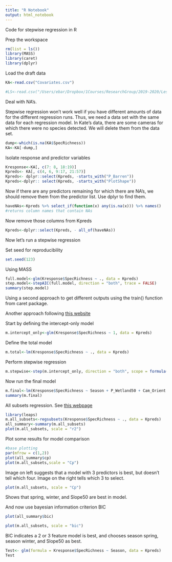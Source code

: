 ```yaml
---
title: "R Notebook"
output: html_notebook
---
```

Code for stepwise regression in R

Prep the workspace
```r
rm(list = ls())
library(MASS)
library(caret)
library(dplyr)
```
Load the draft data
```r
KA<-read.csv("Covariates.csv")

#LS<-read.csv("/Users/ebar/Dropbox/1Courses/ResearchGroup/2019-2020/Leslie/SYEvariables.csv")
```
Deal with NA's.

Stepwise regression won't work well if you have different amounts of data for the different regression runs.  Thus, we need a data set with the same data for each regression model. In Kate's data, there are some cameras for which there were no species detected.  We will delete them from the data set.
```r
dump<-which(is.na(KA$SpecRichness))
KA<-KA[-dump,]
```

Isolate response and predictor variables
```r
Kresponse<-KA[, c(7: 8, 18:19)]
Kpreds<- KA[, c(4, 6, 9:17, 21:57)]
Kpreds<- dplyr::select(Kpreds, -starts_with("P_Barren"))
Kpreds<-dplyr:: select(Kpreds, -starts_with("PlotShape"))

```
Now if there are any predictors remaining for which there are NA's, we should remove them from the predictor list. Use dplyr to find them.

```r
haveNAs<-Kpreds %>% select_if(function(x) any(is.na(x))) %>% names()
#returns column names that contain NAs
```
Now remove those columns from Kpreds
```r
Kpreds<-dplyr::select(Kpreds, - all_of(haveNAs))
```

Now let's run a stepwise regression

Set seed for reproducibility
```r
set.seed(123)
```
Using MASS

```r
full.model<-glm(Kresponse$SpecRichness ~ ., data = Kpreds)
step.model<-stepAIC(full.model, direction = "both", trace = FALSE)
summary(step.model)

```
Using a second approach to get different outputs using the train() function from caret package.

Another approach following [this website](https://www.statology.org/stepwise-regression-r/)

Start by defining the intercept-only model
```r
m.intercept_only<-glm(Kresponse$SpecRichness ~ 1, data = Kpreds)
```
Define the total model
```r
m.total<-lm(Kresponse$SpecRichness ~ ., data = Kpreds)
```
Perform stepwise regression
```r
m.stepwise<-step(m.intercept_only, direction = "both", scope = formula(m.total))
```
Now run the final model
```r
m.final<-lm(Kresponse$SpecRichness ~ Season + P_Wetland50 + Cam_Orient + Elevation50, data = Kpreds)
summary(m.final)
```
All subsets regression.  See [this webpage](https://educationalresearchtechniques.com/2017/02/24/subset-regression-in-r/)

```r
library(leaps)
m.all_subsets<-regsubsets(Kresponse$SpecRichness ~ ., data = Kpreds)
all_summary<-summary(m.all_subsets)
plot(m.all_subsets, scale = "r2")
```
Plot some results for model comparison
```r
#base plotting
par(mfrow = c(1,2))
plot(all_summary$cp)
plot(m.all_subsets,scale = "Cp")
```

Image on left suggests that a model with 3 predictors is best, but doesn't tell which four. Image on the right tells which 3 to select.

```r
plot(m.all_subsets, scale = "Cp")
```
Shows that spring, winter, and Slope50 are best in model.

And now use bayesian information criterion BIC
```r
plot(all_summary$bic)
```

```r
plot(m.all_subsets, scale = "bic")
```
BIC indicates a 2 or 3 feature model is best, and chooses season spring, season winter, and Slope50 as best.

```r
Test<- glm(formula = Kresponse$SpecRichness ~ Season, data = Kpreds)
Test
```

